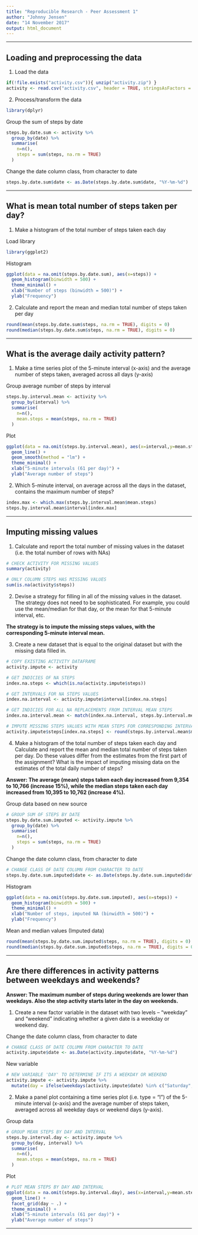 ---
title: "Reproducible Research - Peer Assessment 1"
author: "Johnny Jensen"
date: "14 November 2017"
output: html_document
---
***
## Loading and preprocessing the data

1. Load the data
```{r}
if(!file.exists("activity.csv")){ unzip("activity.zip") }
activity <- read.csv("activity.csv", header = TRUE, stringsAsFactors = FALSE)
```

2. Process/transform the data
```{r message=FALSE}
library(dplyr)
```

Group the sum of steps by date
```{r}
steps.by.date.sum <- activity %>%
  group_by(date) %>%
  summarise(
    n=n(),
    steps = sum(steps, na.rm = TRUE)
  ) 
```

Change the date column class, from character to date
```{r}
steps.by.date.sum$date <- as.Date(steps.by.date.sum$date, "%Y-%m-%d")
```
***
## What is mean total number of steps taken per day?

1. Make a histogram of the total number of steps taken each day

Load library
```{r message=FALSE}
library(ggplot2)
```

Histogram
```{r}
ggplot(data = na.omit(steps.by.date.sum), aes(x=steps)) +
  geom_histogram(binwidth = 500) +
  theme_minimal() + 
  xlab("Number of steps (binwidth = 500)") + 
  ylab("Frequency")
```

2. Calculate and report the mean and median total number of steps taken per day
```{r}
round(mean(steps.by.date.sum$steps, na.rm = TRUE), digits = 0)
round(median(steps.by.date.sum$steps, na.rm = TRUE), digits = 0)
```
***
## What is the average daily activity pattern?

1. Make a time series plot of the 5-minute interval (x-axis) and the average number of steps taken, averaged across all days (y-axis)

Group average number of steps by interval
```{r}
steps.by.interval.mean <- activity %>%
  group_by(interval) %>%
  summarise(
    n=n(),
    mean.steps = mean(steps, na.rm = TRUE)
  ) 
```

Plot
```{r}
ggplot(data = na.omit(steps.by.interval.mean), aes(x=interval,y=mean.steps)) +
  geom_line() +
  geom_smooth(method = "lm") + 
  theme_minimal() + 
  xlab("5-minute intervals (61 per day)") + 
  ylab("Average number of steps")
```

2. Which 5-minute interval, on average across all the days in the dataset, contains the maximum number of steps?

```{r}
index.max <- which.max(steps.by.interval.mean$mean.steps)
steps.by.interval.mean$interval[index.max]
```
***
## Imputing missing values

1. Calculate and report the total number of missing values in the dataset (i.e. the total number of rows with NAs)

```{r}
# CHECK ACTIVITY FOR MISSING VALUES
summary(activity)
```

```{r}
# ONLY COLUMN STEPS HAS MISSING VALUES
sum(is.na(activity$steps))
```

2. Devise a strategy for filling in all of the missing values in the dataset. The strategy does not need to be sophisticated. For example, you could use the mean/median for that day, or the mean for that 5-minute interval, etc.

**The strategy is to impute the missing steps values, with the corresponding 5-minute interval mean.**

3. Create a new dataset that is equal to the original dataset but with the missing data filled in.

```{r}
# COPY EXISTING ACTIVITY DATAFRAME
activity.impute <- activity
```
```{r}
# GET INDICIES OF NA STEPS
index.na.steps <- which(is.na(activity.impute$steps))
```
```{r}
# GET INTERVALS FOR NA STEPS VALUES
index.na.interval <- activity.impute$interval[index.na.steps]
```
```{r}
# GET INDICIES FOR ALL NA REPLACEMENTS FROM INTERVAL MEAN STEPS
index.na.interval.mean <- match(index.na.interval, steps.by.interval.mean$interval)
```
```{r}
# IMPUTE MISSING STEPS VALUES WITH MEAN STEPS FOR CORRESPONDING INTERVAL
activity.impute$steps[index.na.steps] <- round(steps.by.interval.mean$mean.steps[index.na.interval.mean], digits = 0)
```
  
4. Make a histogram of the total number of steps taken each day and Calculate and report the mean and median total number of steps taken per day. Do these values differ from the estimates from the first part of the assignment? What is the impact of imputing missing data on the estimates of the total daily number of steps?

**Answer: The average (mean) steps taken each day increased from 9,354 to 10,766 (increase 15%), while the median steps taken each day increased from 10,395 to 10,762 (increase 4%).**

Group data based on new source
```{r}
# GROUP SUM OF STEPS BY DATE
steps.by.date.sum.imputed <- activity.impute %>%
  group_by(date) %>%
  summarise(
    n=n(),
    steps = sum(steps, na.rm = TRUE)
  ) 
```

Change the date column class, from character to date
```{r}
# CHANGE CLASS OF DATE COLUMN FROM CHARACTER TO DATE
steps.by.date.sum.imputed$date <- as.Date(steps.by.date.sum.imputed$date, "%Y-%m-%d")
```

Histogram
```{r}
ggplot(data = na.omit(steps.by.date.sum.imputed), aes(x=steps)) +
  geom_histogram(binwidth = 500) +
  theme_minimal() + 
  xlab("Number of steps, imputed NA (binwidth = 500)") + 
  ylab("Frequency")
```

Mean and median values (Imputed data)
```{r}
round(mean(steps.by.date.sum.imputed$steps, na.rm = TRUE), digits = 0)
round(median(steps.by.date.sum.imputed$steps, na.rm = TRUE), digits = 0)
```  
***
## Are there differences in activity patterns between weekdays and weekends?

**Answer: The maximum number of steps during weekends are lower than weekdays. Also the step activity starts later in the day on weekends.**

1. Create a new factor variable in the dataset with two levels -- "weekday" and "weekend" indicating whether a given date is a weekday or weekend day.

Change the date column class, from character to date
```{r}
# CHANGE CLASS OF DATE COLUMN FROM CHARACTER TO DATE
activity.impute$date <- as.Date(activity.impute$date, "%Y-%m-%d")
```

New variable
```{r}
# NEW VARIABLE 'DAY' TO DETERMINE IF ITS A WEEKDAY OR WEEKEND
activity.impute <- activity.impute %>%
  mutate(day = ifelse(weekdays(activity.impute$date) %in% c("Saturday","Sunday"), "weekend", "weekday"))
```

2. Make a panel plot containing a time series plot (i.e. type = "l") of the 5-minute interval (x-axis) and the average number of steps taken, averaged across all weekday days or weekend days (y-axis).

Group data
```{r}
# GROUP MEAN STEPS BY DAY AND INTERVAL
steps.by.interval.day <- activity.impute %>%
  group_by(day, interval) %>%
  summarise(
    n=n(),
    mean.steps = mean(steps, na.rm = TRUE)
  ) 
```

Plot
```{r}
# PLOT MEAN STEPS BY DAY AND INTERVAL
ggplot(data = na.omit(steps.by.interval.day), aes(x=interval,y=mean.steps)) +
  geom_line() +
  facet_grid(day ~ .) +
  theme_minimal() + 
  xlab("5-minute intervals (61 per day)") + 
  ylab("Average number of steps")
```
***

